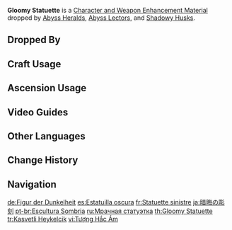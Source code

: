 {{Item Infobox
|id           = 112017
|image        = Item Gloomy Statuette.png
|type         = Character and Weapon Enhancement Materials
|group        = The Black Serpents Material
|group2       = Elite Enemy Drops
|invCategory  = Character Development Items
|quality      = 2
|description  = An idol made in the likeness of some unknown person.<br>Even though this carving has seen many years pass, it still has not been damaged in any way. It seems that its previous owner must have cherished it like some holy icon.
|source1      = Dropped by [[Abyss Heralds]], [[Abyss Lectors]], and [[Shadowy Husks]]
}}
'''Gloomy Statuette''' is a [[Character and Weapon Enhancement Material]] dropped by [[Abyss Heralds]], [[Abyss Lectors]], and [[Shadowy Husks]].

==Dropped By==
{{Dropped By}}

==Craft Usage==
{{Craft Usage}}

==Ascension Usage==
{{Ascension Usage}}

==Video Guides==
{{EVT
|video1   = https://youtu.be/yImDTEMpMck
|caption1 = Gloomy Statuette Farm Guide

|video2   = https://youtu.be/p0BMnIItpVo
|caption2 = All Black Serpents Locations
}}

==Other Languages==
{{Other Languages
|en      = Gloomy Statuette
|zhs     = 晦暗刻像
|zhs_rm  = Huì'àn Kèxiàng
|zht     = 晦暗刻像
|zht_rm  = Huì'àn Kèxiàng
|zh_tl   = Gloomy Sculpture
|ja      = 暗晦の彫刻
|ja_rm   = Ankai no Choukoku{{Assumed}}
|ja_tl   = Spooky Sculpture
|ko      = 어두운 {{tt|조각상|彫刻像}}
|ko_rm   = Eodu'un Jogaksang
|ko_tl   = Dark Statue
|es      = Estatuilla oscura
|es_tl   = Dark Statuette
|fr      = Statuette sinistre
|fr_tl   = Ominous Statuette
|ru      = Мрачная статуэтка
|ru_tl   = Gloomy Statuette
|th      = Gloomy Statuette
|vi      = {{tt|Tượng|像}} {{tt|Hắc Ám|黑暗}}
|vi_tl   = Statue of Darkness
|de      = Figur der Dunkelheit
|de_tl   = Figure of Darkness
|id      = Gloomy Statuette
|pt      = Escultura Sombria
|pt_tl   = 
|tr      = Kasvetli Heykelcik
|tr_tl   = Gloomy Figurine
|it      = Statuetta misteriosa
|it_tl   = 
}}

==Change History==
{{Change History|2.6}}

==Navigation==
{{Development Item Navbox|Character and Weapon Enhancement Materials}}

[[de:Figur der Dunkelheit]]
[[es:Estatuilla oscura]]
[[fr:Statuette sinistre]]
[[ja:暗晦の彫刻]]
[[pt-br:Escultura Sombria]]
[[ru:Мрачная статуэтка]]
[[th:Gloomy Statuette]]
[[tr:Kasvetli Heykelcik]]
[[vi:Tượng Hắc Ám]]